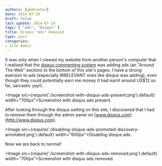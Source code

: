 ```yaml
---
authors: [gbmhunter]
date: 2014-07-19
draft: false
last_update: 2014-07-19
tags: [ "ads", "Disqus" ]
title: Disqus "Ads" Removed
type: post
categories:
- Site Admin
---
```


It was only when I viewed my website from another person's computer that I realised that the [disqus commenting system](http://www.disqus.com/) was adding ads (an "Around The Web" section) to the bottom of this site's pages. I have a strong aversion to ads (especially IRRELEVANT ones like disqus was adding), even though they could potentially earn me money (I had earnt around US$12 so far, sarcastic yay!).

<Image src={require('./screenshot-with-disqus-ads-present.png').default} width="700px">Screenshot with disqus ads present.</Image>

After looking through the disqus setting on this site, I discovered that I had to remove them through the admin panel on [www.disqus.com](http://www.disqus.com).

<Image src={require('./disabling-disqus-ads-promoted-discovery-annotated.png').default} width="600px">Disabling disqus ads.</Image>

Now we are back to normal!

<Image src={require('./screenshot-with-disqus-ads-removed.png').default} width="700px">Screenshot with disqus ads removed.</Image>
